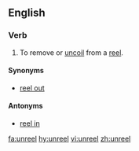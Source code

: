 ==English==

===Verb===
{{en-verb|unreels|unreeling|unreeled|unreeled}}

# To remove or [[uncoil]] from a [[reel]].

====Synonyms====
* [[reel out]]

====Antonyms====
* [[reel in]]

[[fa:unreel]]
[[hy:unreel]]
[[vi:unreel]]
[[zh:unreel]]
